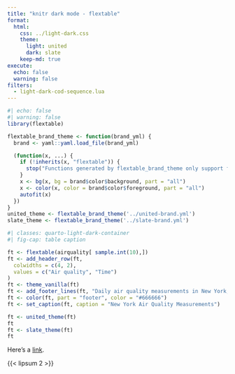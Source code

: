 ```yaml
---
title: "knitr dark mode - flextable"
format:
  html:
    css: ../light-dark.css
    theme:
      light: united
      dark: slate
    keep-md: true
execute:
  echo: false
  warning: false
filters:
  - light-dark-cod-sequence.lua
---
```


```r
#| echo: false
#| warning: false
library(flextable)

flextable_brand_theme <- function(brand_yml) {
  brand <- yaml::yaml.load_file(brand_yml)

  (function(x, ...) {
    if (!inherits(x, "flextable")) {
      stop("Functions generated by flextable_brand_theme only support flextable objects.")
    }
    x <- bg(x, bg = brand$color$background, part = "all")
    x <- color(x, color = brand$color$foreground, part = "all")
    autofit(x)
  })
}
united_theme <- flextable_brand_theme('../united-brand.yml')
slate_theme <- flextable_brand_theme('../slate-brand.yml')
```

```r
#| classes: quarto-light-dark-container
#| fig-cap: table caption

ft <- flextable(airquality[ sample.int(10),])
ft <- add_header_row(ft,
  colwidths = c(4, 2),
  values = c("Air quality", "Time")
)
ft <- theme_vanilla(ft)
ft <- add_footer_lines(ft, "Daily air quality measurements in New York, May to September 1973.")
ft <- color(ft, part = "footer", color = "#666666")
ft <- set_caption(ft, caption = "New York Air Quality Measurements")

ft <- united_theme(ft)
ft
ft <- slate_theme(ft)
ft

```

Here's a [link](https://example.com).

{{< lipsum 2 >}}
